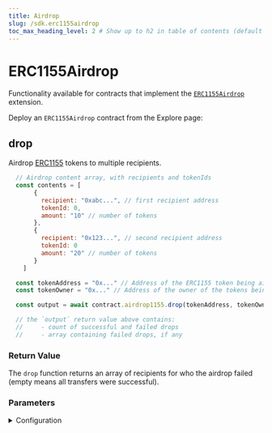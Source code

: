 ```yaml
---
title: Airdrop
slug: /sdk.erc1155airdrop
toc_max_heading_level: 2 # Show up to h2 in table of contents (default is up to h3)
---
```



# ERC1155Airdrop

Functionality available for contracts that implement the
[`ERC1155Airdrop`](/solidity/extensions) extension.

Deploy an `ERC1155Airdrop` contract from the Explore page:

<div className="centered">
  <DeployThisContractButton
    link={"https://thirdweb.com/thirdweb.eth/AirdropERC1155?via=portal"}
    contractType="airdrop-erc1155"
  />
</div>

## drop

Airdrop [ERC1155](/soldity/extensions/erc1155) tokens to multiple recipients.

```javascript
  // Airdrop content array, with recipients and tokenIds
  const contents = [
       {
         recipient: "0xabc...", // first recipient address
         tokenId: 0,
         amount: "10" // number of tokens
       },
       {
         recipient: "0x123...", // second recipient address
         tokenId: 0
         amount: "20" // number of tokens
       }
    ]

  const tokenAddress = "0x..." // Address of the ERC1155 token being airdropped
  const tokenOwner = "0x..." // Address of the owner of the tokens being airdropped

  const output = await contract.airdrop1155.drop(tokenAddress, tokenOwner, contents);

  // the `output` return value above contains:
  //     - count of successful and failed drops
  //     - array containing failed drops, if any

```

### Return Value

The `drop` function returns an array of recipients for who the airdrop failed (empty means all transfers were successful).

### Parameters

<details>
  <summary>Configuration</summary>
  <div>

### tokenAddress

A `string` representing the address of the ERC1155 token being airdropped:

```typescript
  // highlight-start
  const tokenAddress = "0x..." // Address of the ERC1155 token being airdropped
  // highlight-end

  const contents = [
       {
         recipient: "0xabc...",
         tokenId: 0,
         amount: "10"
       },
       {
         recipient: "0x123...",
         tokenId: 0
         amount: "20"
       }
    ]

  const tokenOwner = "0x..."

  const output = await contract.airdrop1155.drop(tokenAddress, tokenOwner, contents);
```

### tokenOwner

A `string` representing the address of the owner of the tokens being airdropped:

```typescript
  const contents = [
       {
         recipient: "0xabc...",
         tokenId: 0,
         amount: "10"
       },
       {
         recipient: "0x123...",
         tokenId: 0
         amount: "20"
       }
    ]

  const tokenAddress = "0x..."
  // highlight-start
  const tokenOwner = "0x..." // Address of the owner of the tokens being airdropped
  // highlight-end

  const output = await contract.airdrop1155.drop(tokenAddress, tokenOwner, contents);
```

### contents

An `array` of the contents of the airdrop, containing the recipients addresses, tokenIds and amount to airdrop.

```typescript

    // highlight-start
    const contents = [
       {
         recipient: "0xabc...", // first recipient address
         tokenId: 0,
         amount: "10" // number of tokens
       },
       {
         recipient: "0x123...", // second recipient address
         tokenId: 0
         amount: "20" // number of tokens
       }
    ]
    // highlight-end

    const tokenAddress = "0x..."
    const tokenOwner = "0x..."

    const output = await contract.airdrop1155.drop(tokenAddress, tokenOwner, contents);
```

  </div>
</details>
